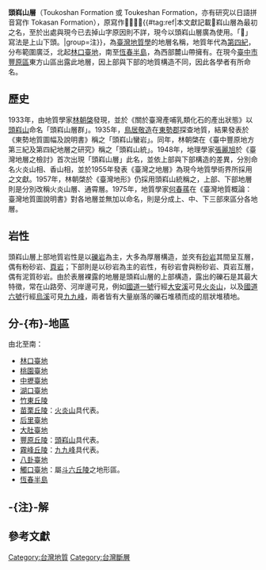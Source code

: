 {{CJK-New-Char|21fa3|block=B}}
{{Infobox rockunit
| name           = 頭嵙山層
| period         = 
| age            = [[更新世|更新世]]中期，{{fossilrange|1.6|0.5}}
| image          = HuoYanShan.jpg
| imagesize      = 260px
| caption        = [[苗栗縣|苗栗]][[火炎山_(苗栗縣)|火炎山]]大量崩落的礫石而成扇狀堆積地
| type           = [[组_(地质学)|層]]
| prilithology   = 灰色或灰黃色[[砂|砂]]岩 、灰色[[礫岩|礫岩]]
| otherlithology = 粉砂岩、[[頁岩|頁岩]]
| namedfor       = [[臺中|臺中]][[頭嵙山|頭嵙山]]
| namedby        = [[張麗旭|張麗旭]]
| region         = [[臺灣西部|臺灣西部]]
| country        = {{ROC}}
| coordinates    = 
| paleocoordinates = 
| unitof         =
| subunits       = 
| underlies      = [[大南灣層|大南灣層]]
| overlies       = [[卓蘭層|卓蘭層]]
| thickness      = 
| extent         =
| area           = 
| map            = 
| map_caption    = 
}}
'''頭嵙山層'''（Toukoshan Formation 或 Toukeshan Formation，亦有研究以日語拼音寫作 Tokasan Formation），原寫作'''𡾣嵙山層'''{{#tag:ref|本文獻記載𡾣嵙山層為最初之名，至於出處與現今已去掉山字原因則不詳，現今以頭嵙山層廣為使用{{r|劉桓吉}}。「𡾣」寫法是上山下頭{{r|劉桓吉}}。|group=注}}，為[[臺灣|臺灣]][[地質學|地質學]]的地層名稱，地質年代為[[第四紀|第四紀]]，分布範圍廣泛，北起[[林口臺地|林口臺地]]，南至[[恆春半島|恆春半島]]，為西部麓山帶擁有{{r|何春蓀}}{{r|林朝棨}}。在現今[[臺中市|臺中市]][[豐原區|豐原區]]東方山區出露此地層，因上部與下部的地質構造不同，因此各學者有所命名{{r|何春蓀}}。

==歷史==
1933年，由地質學家[[林朝棨|林朝棨]]發現，並於《關於臺灣產哺乳類化石的產出狀態》以[[頭嵙山|頭嵙山]]命名「頭嵙山層群」{{r|劉桓吉}}{{r|moeacgs}}。1935年，[[鳥居敬造|鳥居敬造]]在[[東勢郡|東勢郡]]探查地質，結果發表於《東勢地質圖幅及說明書》稱之「頭嵙山蠻岩」{{r|劉桓吉}}。同年，林朝棨在《臺中豐原地方第三紀及第四紀地層之研究》稱之「頭嵙山統」{{r|劉桓吉}}。1948年，地理學家[[張麗旭|張麗旭]]於《臺灣地層之檢討》首次出現「頭嵙山層」此名，並依上部與下部構造的差異，分別命名火炎山相、香山相，並於1955年發表《臺灣之地層》為現今地質學術界所採用之文獻{{r|劉桓吉}}。1957年，林朝棨於《臺灣地形》仍採用頭嵙山統稱之，上部、下部地層則是分別改稱火炎山層、通霄層{{r|劉桓吉}}。1975年，地質學家[[何春蓀|何春蓀]]在《臺灣地質概論：臺灣地質圖說明書》對各地層並無加以命名，則是分成上、中、下三部來區分各地層{{r|何春蓀}}{{r|第二版}}。

==岩性==
頭嵙山層上部地質岩性是以[[礫岩|礫岩]]為主，大多為厚層構造，並夾有[[砂岩|砂岩]]其間呈互層，偶有粉砂岩、[[頁岩|頁岩]]；下部則是以砂岩為主的岩性，有砂岩會與粉砂岩、頁岩互層，偶有泥質砂岩{{r|何春蓀}}{{r|No.24}}{{r|No.31}}。由於表層裸露的地層是頭嵙山層的上部構造，露出的礫石是其最大特徵，常在山路旁、河岸邊可見，例如[[中山高速公路|國道一號]]行經[[大安溪|大安溪]]可見[[火炎山_(苗栗縣)|火炎山]]，以及[[水沙連高速公路|國道六號]]行經[[烏溪|烏溪]]可見[[九九峰|九九峰]]，兩者皆有大量崩落的礫石堆積而成的扇狀堆積地。

==分-{布}-地區==
由北至南：
*[[林口臺地|林口臺地]]
*[[桃園臺地|桃園臺地]]
*[[中壢臺地|中壢臺地]]
*[[湖口臺地|湖口臺地]]
*[[竹東丘陵|竹東丘陵]]
*[[苗栗丘陵|苗栗丘陵]]：[[火炎山_(苗栗縣)|火炎山]]具代表。
*[[后里臺地|后里臺地]]
*[[大肚臺地|大肚臺地]]
*[[豐原丘陵|豐原丘陵]]：[[頭嵙山|頭嵙山]]具代表。
*[[霧峰丘陵|霧峰丘陵]]：[[九九峰|九九峰]]具代表。
*[[八卦臺地|八卦臺地]]
*[[觸口臺地|觸口臺地]]：屬[[斗六丘陵|斗六丘陵]]之地形區。
*[[恆春半島|恆春半島]]

==-{注}-解==
{{reflist|group=注}}

==參考文獻==
{{reflist|colwidth=30em|refs=

<ref name="劉桓吉">{{cite book |title=《中央地質調查所特刊》（第4號）|chapter=𡾣嵙山層應修正為頭嵙山層|author=劉桓吉|publisher=中央地質調查所|language=zh-tw|date=1990年12月}}</ref>

<ref name="何春蓀">{{cite book |title=《臺灣地質概論：臺灣地質圖說明書》|chapter=頭嵙山層|author=何春蓀|publisher=中央地質調查所|language=zh-tw|date=1975年12月}}</ref>

<ref name="林朝棨">{{cite book |title=《臺灣地形》|chapter=西部麓山帶|author=林朝棨|publisher=臺灣文獻委員會|language=zh-tw|year=1957}}</ref>

<ref name="No.24">{{cite book |title=《五萬分之一臺灣地質圖幅及說明書》（第24號）|chapter=臺中|author=何信昌、陳勉銘|publisher=中央地質調查所|language=zh-tw|year=2000}}</ref>

<ref name="No.31">{{cite book |title=《五萬分之一臺灣地質圖幅及說明書》（第31號）|chapter=南投|author=陳華玟、陳勉銘、石同生|publisher=中央地質調查所|language=zh-tw|year=2004}}</ref>

<ref name="moeacgs">{{cite book |title=《地質》（第25卷·第2期）|chapter=[http://twgeoref.moeacgs.gov.tw/storage/2006%5C20060210/0040.pdf 離不開頭嵙山層的人]|author=陳杏秋|publisher=中央地質調查所|language=zh-tw|year=2006}}</ref>

<ref name="第二版">{{cite book |title=《臺灣地質概論：臺灣地質圖說明書》（增訂第二版）|chapter=頭嵙山層|author=何春蓀|publisher=中央地質調查所|language=zh-tw|date=1986年11月}}</ref>

}}

[[Category:台灣地質|Category:台灣地質]]
[[Category:台灣斷層|Category:台灣斷層]]
